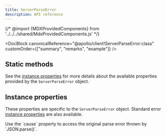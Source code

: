 ```yaml
---
title: ServerParseError
description: API reference
---
```


{/* @import {MDXProvidedComponents} from '../../../shared/MdxProvidedComponents.js' */}

<DocBlock
  canonicalReference="@apollo/client!ServerParseError:class"
  customOrder={["summary", "remarks", "example"]}
/>

## Static methods

<FunctionDetails
  canonicalReference="@apollo/client!ServerParseError.is:member(1)"
  headingLevel={3}
  parameters={false}
  result={false}
/>

See the [instance properties](#instance-properties) for more details about the available properties provided by the `ServerParseError` object.

## Instance properties

These properties are specific to the `ServerParseError` object. Standard error [instance properties](https://developer.mozilla.org/en-US/docs/Web/JavaScript/Reference/Global_Objects/Error#instance_properties) are also available.

<Tip>
  Use the `cause` property to access the original parse error thrown by
  `JSON.parse()`.
</Tip>

<PropertySignatureTable
  canonicalReference="@apollo/client!ServerParseError.DocumentationTypes.InstanceProperties:interface"
  idPrefix="instanceproperties"
/>
